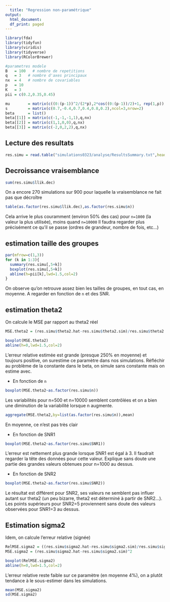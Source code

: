 ```yaml
---
  title: "Regression non-paramétrique"
output:
  html_document:
  df_print: paged
---
```


```r
library(fda)
library(tidyfun)
library(viridis)
library(tidyverse)
library(RColorBrewer)
```

```r
#parametres modele
B   = 100   # nombre de repetitions
q   = 3   # nombre d'axes principaux 
nx  = 4   # nombre de covariables
p   = 10
K   = 3
pii = c(0.2,0.35,0.45)

mu        = matrix(c((0:(p-1))^2/(2*p),2*cos((0:(p-1))/2)+1, rep(1,p)),nrow = p,ncol=K)
s         = matrix(c(0.7,-0.4,0.7,0.4,0.8,0.2),ncol=3,nrow=2)
beta      = list()
beta[[1]] = matrix(c(-1,-1,-1,1),q,nx)
beta[[2]] = matrix(c(1,1,0,0),q,nx)
beta[[3]] = matrix(c(-2,0,2,2),q,nx)
```


## Lecture des resultats

```r
res.simu = read.table("simulations0323/analyse/ResultsSummary.txt",header=TRUE)
```

## Decroissance vraisemblance

```r
sum(res.simu$llik.dec)
```

On a encore 270 simulations sur 900 pour laquelle la vraisemblance ne fait pas que décroître

```r
table(as.factor(res.simu$llik.dec),as.factor(res.simu$n))
```

Cela arrive le plus couramment (environ 50% des cas) pour `n=1000` (la valeur la plus utilisée), moins quand `n=10000` 
Il faudra regarder plus précisément ce qu'il se passe (ordres de grandeur, nombre de fois, etc...)

## estimation taille des groupes

```r
par(mfrow=c(1,3))
for (k in 1:3){
  summary(res.simu[,5+k])
  boxplot(res.simu[,5+k])
  abline(h=pii[k],lwd=1.5,col=2)
}
```
On observe qu'on retrouve assez bien les tailles de groupes, en tout cas, en moyenne. A regarder en fonction de `n` et des SNR.

## estimation theta2

On calcule le MSE par rapport au theta2 réel
```r
MSE.theta2 = (res.simu$theta2.hat-res.simu$theta2.sim)/res.simu$theta2.sim
```

```r
boxplot(MSE.theta2)
abline(h=0,lwd=1.5,col=2)
```
L'erreur relative estimée est grande (presque 250% en moyenne) et toujours positive, on surestime ce paramètre dans nos simulations. Réfléchir au problème de la constante dans le beta, on simule sans constante mais on estime avec.

 - En fonction de `n`
 
```r
boxplot(MSE.theta2~as.factor(res.simu$n))
```
Les variabilités pour n=500 et n=10000 semblent contrôlées et on a bien une diminution de la variabilité lorsque n augmente.

```r
aggregate(MSE.theta2,by=list(as.factor(res.simu$n)),mean)
```
En moyenne, ce n'est pas très clair

 - En fonction de SNR1
 
```r
boxplot(MSE.theta2~as.factor(res.simu$SNR1))
```
L'erreur est nettement plus grande lorsque SNR1 est égal à 3. Il faudrait regarder la tête des données pour cette valeur. Explique sans doute une partie des grandes valeurs obtenues pour n=1000 au dessus.

 - En fonction de SNR2
 
```r
boxplot(MSE.theta2~as.factor(res.simu$SNR2))
```
Le résultat est différent pour SNR2, ses valeurs ne semblent pas influer autant sur theta2 (un peu bizarre, theta2 est déterminé à partir de SNR2...). Les points supérieurs pour SNR2=5 proviennent sans doute des valeurs observées pour SNR1=3 au dessus.

## Estimation sigma2

Idem, on calcule l'erreur relative (signée)
```r
RelMSE.sigma2 = ((res.simu$sigma2.hat-res.simu$sigma2.sim)/res.simu$sigma2.sim)
MSE.sigma2 = (res.simu$sigma2.hat-res.simu$sigma2.sim)^2
```

```r
boxplot(RelMSE.sigma2)
abline(h=0,lwd=1.5,col=2)
```
L'erreur relative reste faible sur ce paramètre (en moyenne 4%), on a plutôt tendance à le sous-estimer dans les simulations.

```r
mean(MSE.sigma2)
sd(MSE.sigma2)
```


